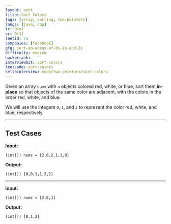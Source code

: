 ```yaml
---
layout: post
title: Sort Colors
tags: [array, sorting, two-pointers]
langs: [java, cpp]
tc: O(n)
sc: O(1)
leetid: 75
companies: [facebook]
gfg: sort-an-array-of-0s-1s-and-2s
difficulty: medium
hackerrank: 
interviewbit: sort-colors
leetcode: sort-colors
hellointerview: code/two-pointers/sort-colors
---
```


Given an array `nums` with `n` objects colored red, white, or blue, 
sort them **in-place** so that objects of the same color are adjacent, with the colors in the order red, white, and blue.

We will use the integers `0`, `1`, and `2` to represent the color red, white, and blue, respectively.

---

## Test Cases

**Input:** 
```
(int[]) nums = [2,0,2,1,1,0]
```

**Output:** 
```
(int[]) [0,0,1,1,2,2]
```

---

**Input:**
```
(int[]) nums = [2,0,1]
```

**Output:**
```
(int[]) [0,1,2]
```
